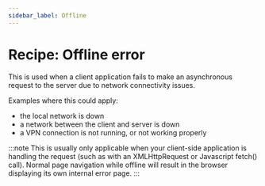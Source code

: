 ```yaml
---
sidebar_label: Offline
---
```


# Recipe: Offline error

This is used when a client application fails to make an asynchronous request to the server due to network connectivity issues.

Examples where this could apply:

- the local network is down
- a network between the client and server is down
- a VPN connection is not running, or not working properly

:::note
This is usually only applicable when your client-side application is handling the request (such as with an XMLHttpRequest or Javascript fetch() call).
Normal page navigation while offline will result in the browser displaying its own internal error page.
:::

<RecipeDemo initialpath="/recipes/error-pages/offline.html" />
